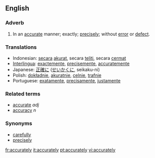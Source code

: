 ==English==

===Adverb===
{{en-adv}}

#In an [[accurate]] manner; exactly; [[precisely]]; without [[error]] or [[defect]].

===Translations===
*Indonesian: [[secara]] [[akurat]], secara [[teliti]], secara [[cermat]]
*[[Interlingua]]: [[exactemente]], [[precisemente]], [[accuratemente]]
*Japanese: [[正確に]] ([[せいかくに]], seikaku-ni)
*Polish: [[dokładnie]], [[akuratnie]], [[celnie]], [[trafnie]]
*Portuguese: [[exatamente]], [[precisamente]], [[justamente]]

===Related terms===
*[[accurate]] ''adj''
*[[accuracy]] ''n''

===Synonyms===
*[[carefully]]
*[[precisely]]

[[fr:accurately]]
[[it:accurately]]
[[pt:accurately]]
[[vi:accurately]]